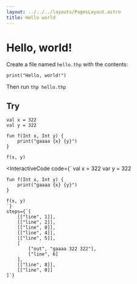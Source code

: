 ```yaml
---
layout: ../../../layouts/PagesLayout.astro
title: Hello world
---
```


# Hello, world!

Create a file named `hello.thp` with the contents:

```thp
print("Hello, world!")
```

Then run `thp hello.thp`

## Try

```thp
val x = 322
val y = 322

fun f(Int x, Int y) {
    print("gaaaa {x} {y}")
}

f(x, y)
```

<InteractiveCode 
    code={`
    val x = 322
    var y = 322

    fun f(Int x, Int y) {
        print("gaaaa {x} {y}")
    }

    f(x, y)
    `}
    steps={`[
        [["line", 1]],
        [["line", 2]],
        [["line", 8]],
        [["line", 4]],
        [["line", 5]],
        [
            ["out", "gaaaa 322 322"],
            ["line", 6]
        ],
        [["line", 8]],
        [["line", 0]]
    ]`}
></InteractiveCode>
